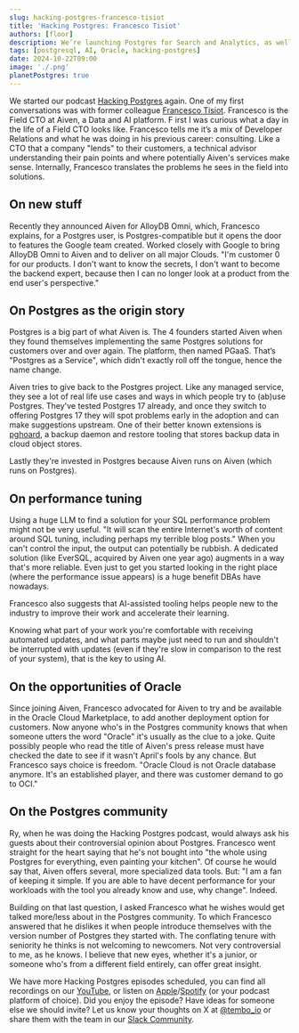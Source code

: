 ```yaml
---
slug: hacking-postgres-francesco-tisiot
title: 'Hacking Postgres: Francesco Tisiot'
authors: [floor]
description: We’re launching Postgres for Search and Analytics, as well as efficient analytics on cloud storage, powered by ParadeDB.
tags: [postgresql, AI, Oracle, hacking-postgres]
date: 2024-10-22T09:00
image: './.png'
planetPostgres: true
---
```


We started our podcast [Hacking Postgres](https://www.youtube.com/watch?v=9oKJrtqtu1M&list=PL11N188AYb_Z04oQJgllNEY5m7gCcY8tH) again. One of my first conversations was with former colleague [Francesco Tisiot](https://www.linkedin.com/in/francescotisiot/). Francesco is the Field CTO at Aiven, a Data and AI platform.
F
irst I was curious what a day in the life of a Field CTO looks like. Francesco tells me it’s a mix of Developer Relations and what he was doing in his previous career: consulting. Like a CTO that a company "lends" to their customers, a technical advisor understanding their pain points and where potentially Aiven's services make sense. Internally, Francesco translates the problems he sees in the field into solutions.

## On new stuff

Recently they announced Aiven for AlloyDB Omni, which, Francesco explains, for a Postgres user, is Postgres-compatible but it opens the door to features the Google team created. Worked closely with Google to bring AlloyDB Omni to Aiven and to deliver on all major Clouds.
"I'm customer 0 for our products. I don't want to know the secrets, I don't want to become the backend expert, because then I can no longer look at a product from the end user's perspective."

## On Postgres as the origin story

Postgres is a big part of what Aiven is. The 4 founders started Aiven when they found themselves implementing the same Postgres solutions for customers over and over again. The platform, then named PGaaS. That’s "Postgres as a Service", which didn't exactly roll off the tongue, hence the name change.

Aiven tries to give back to the Postgres project. Like any managed service, they see a lot of real life use cases and ways in which people try to (ab)use Postgres. They've tested Postgres 17 already, and once they switch to offering Postgres 17 they will spot problems early in the adoption and can make suggestions upstream. One of their better known extensions is [pghoard](https://github.com/Aiven-Open/pghoard), a backup daemon and restore tooling that stores backup data in cloud object stores.

Lastly they're invested in Postgres because Aiven runs on Aiven (which runs on Postgres).

## On performance tuning

Using a huge LLM to find a solution for your SQL performance problem might not be very useful. "It will scan the entire Internet's worth of content around SQL tuning, including perhaps my terrible blog posts." When you can't control the input, the output can potentially be rubbish. A dedicated solution (like EverSQL, acquired by Aiven one year ago) augments in a way that's more reliable. Even just to get you started looking in the right place (where the performance issue appears) is a huge benefit DBAs have nowadays.

Francesco also suggests that AI-assisted tooling helps people new to the industry to improve their work and accelerate their learning.

Knowing what part of your work you're comfortable with receiving automated updates, and what parts maybe just need to run and shouldn't be interrupted with updates (even if they're slow in comparison to the rest of your system), that is the key to using AI.

## On the opportunities of Oracle

Since joining Aiven, Francesco advocated for Aiven to try and be available in the Oracle Cloud Marketplace, to add another deployment option for customers. Now anyone who's in the Postgres community knows that when someone utters the word "Oracle" it's usually as the clue to a joke. Quite possibly people who read the title of Aiven's press release must have checked the date to see if it wasn't April's fools by any chance. But Francesco says choice is freedom. "Oracle Cloud is not Oracle database anymore. It's an established player, and there was customer demand to go to OCI."

## On the Postgres community

Ry, when he was doing the Hacking Postgres podcast, would always ask his guests about their controversial opinion about Postgres. Francesco went straight for the heart saying that he's not bought into "the whole using Postgres for everything, even painting your kitchen". Of course he would say that, Aiven offers several, more specialized data tools. But: "I am a fan of keeping it simple. If you are able to have decent performance for your workloads with the tool you already know and use, why change". Indeed.

Building on that last question, I asked Francesco what he wishes would get talked more/less about in the Postgres community. To which Francesco answered that he dislikes it when people introduce themselves with the version number of Postgres they started with. The conflating tenure with seniority he thinks is not welcoming to newcomers. Not very controversial to me, as he knows. I believe that new eyes, whether it's a junior, or someone who's from a different field entirely, can offer great insight.

We have more Hacking Postgres episodes scheduled, you can find all recordings on our [YouTube](https://www.youtube.com/watch?v=9oKJrtqtu1M&list=PL11N188AYb_Z04oQJgllNEY5m7gCcY8tH), or listen on [Apple](https://podcasts.apple.com/us/podcast/hacking-postgres/id1710401793)/[Spotify](https://open.spotify.com/show/0YrYG1WCCw27Jtwt4dikLp) (or your podcast platform of choice).
Did you enjoy the episode? Have ideas for someone else we should invite? Let us know your thoughts on X at [@tembo_io](https://twitter.com/tembo_io) or share them with the team in our [Slack Community](https://join.slack.com/t/tembocommunity/shared_invite/zt-23o25qt91-AnZoC1jhLMLubwia4GeNGw).